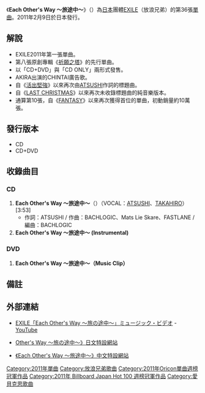 {{Infobox Single 
| Name           = Each Other's Way ～旅途中～
| Cover          = Each_Others_Way.JPG
| Artist         = [[EXILE|EXILE]]
| Album          = [[祈願之塔|祈願之塔]]
| A-side         = Each Other's Way ～旅途中～
| B-side         = 
| Released       = {{flagicon|Japan}} 2011年2月9日<br />
{{flagicon|Taiwan}} 2011年2月18日<br />
{{flagicon|Hong Kong}} 2011年2月22日
| Format         = 
| Recorded       = 
| Genre          = [[J-POP|J-POP]]
| Length         = 7分42秒
| Label          = [[rhythm_zone|rhythm zone]]
| Writer         = ATSUSHI（作詞）
BACHLOGIC, Mats Lie Skare, FASTLANE（作曲）
| Producer       = 
| Certification  = *金（[[CD|CD]]，[[日本唱片協會|日本唱片協會]]）
*金（手機全曲付費下載，日本唱片協會）
| Chart position = * 週榜第1位（[[Oricon公信榜|Oricon公信榜]]）<ref name="oricon">{{cite web |url=http://www.oricon.co.jp/prof/artist/284837/products/music/903432/1/ |language=ja |title=<span lang="ja">Ｅａｃｈ　Ｏｔｈｅｒ’ｓ　Ｗａｙ　～旅の途中～</span> |publisher=[[Oricon|Oricon]] |date=2011 |accessdate=2013-01-20 |archive-date=2013-04-26 |archive-url=https://web.archive.org/web/20130426152435/http://www.oricon.co.jp/prof/artist/284837/products/music/903432/1/ |dead-url=no }}</ref>
* 2011年2月度月榜第5位（Oricon公信榜）
* 2011年度上半年度第29位（Oricon公信榜）
* 2011年度年榜第63位（Oricon公信榜）
* 上榜9次（Oricon公信榜）<ref name="oricon" />
* 1位（[[Billboard_JAPAN|Billboard JAPAN HOT 100]]）
* 週榜第1位（手機片段下載、[[RecoChoku|RecoChoku]]）<ref>{{cite web |url=http://www.musicman-net.com/artist/19096.html |language=ja |title=<span lang="ja">EXILE、レコチョクの着うた1位獲得回数で史上最多記録を更新</span> |publisher=Musicman-NET |date=2012-08-02 |accessdate=2013-01-20 |deadurl=yes |archiveurl=https://web.archive.org/web/20120904113121/http://www.musicman-net.com/artist/19096.html |archivedate=2012-09-04 }}</ref>
| Last single    = [[I_Wish_For_You|I Wish For You]]<br/>（2010年）
| This single    = '''Each Other's Way 〜旅途中〜'''<br/>（2011年）
| Next single    = [[Rising_Sun/總有一天…|Rising Sun/總有一天…]]<br />（2011年）
| Misc           = 
}}
《'''Each Other's Way ～旅途中～'''》（{{lang|ja|Each Other's Way 〜旅の途中〜}}）為[[日本|日本]]團體[[EXILE|EXILE]]（放浪兄弟）的第36張[[單曲|單曲]]。2011年2月9日於日本發行。

==解說==
*EXILE2011年第一張單曲。
*第八張原創專輯《[[祈願之塔|祈願之塔]]》的先行單曲。
*以「CD+DVD」與「CD ONLY」兩形式發售。
*AKIRA出演的CHINTAI廣告歌。
*自《[[活出堅強|活出堅強]]》以來再次由[[ATSUSHI|ATSUSHI]]作詞的標題曲。
*自《[[LAST_CHRISTMAS_(EXILE單曲)|LAST CHRISTMAS]]》以來再次未收錄標題曲的純音樂版本。
*通算第10張，自《[[FANTASY_(EXILE單曲)|FANTASY]]》以來再次獲得首位的單曲，初動銷量約10萬張。

==發行版本==
* CD
* CD+DVD
 
== 收錄曲目 ==
===CD===
#'''Each Other's Way 〜旅途中〜'''（{{lang-ja|Each Other's Way 〜旅の途中〜}}）（VOCAL：[[ATSUSHI|ATSUSHI]]、[[TAKAHIRO|TAKAHIRO]]）[3:53]
#*作詞：ATSUSHI / 作曲：BACHLOGIC、Mats Lie Skare、FASTLANE / 編曲：BACHLOGIC
#'''Each Other's Way 〜旅途中〜 (Instrumental)'''

===DVD===
# '''Each Other's Way 〜旅途中〜（Music Clip）'''

== 備註 == 
{{reflist}}

==外部連結==
* {{ja icon}}[http://www.youtube.com/watch?v=1y6zfXFwNAE EXILE「Each Other's Way 〜旅の途中〜」ミュージック・ビデオ]{{Wayback|url=http://www.youtube.com/watch?v=1y6zfXFwNAE |date=20130510214857 }} - [[YouTube|YouTube]]
* {{ja icon}}[https://web.archive.org/web/20120326022525/http://exile.jp/eow/《Each Other's Way 〜旅の途中〜》日文特設網站]
* {{zh icon}}[http://www.avex.com.tw/exile/eow/index.htm 《Each Other's Way 〜旅途中〜》中文特設網站]{{Wayback|url=http://www.avex.com.tw/exile/eow/index.htm |date=20190216003242 }}

{{EXILE}}
{{Oricon單曲週榜冠軍 (2011年)|2011年2月21日}}
{{Billboard JAPAN Hot 100 週榜冠軍 (2011年)|2011年2月21日}}

[[Category:2011年單曲|Category:2011年單曲]]
[[Category:放浪兄弟歌曲|Category:放浪兄弟歌曲]]
[[Category:2011年Oricon單曲週榜冠軍作品|Category:2011年Oricon單曲週榜冠軍作品]]
[[Category:2011年_Billboard_Japan_Hot_100_週榜冠軍作品|Category:2011年 Billboard Japan Hot 100 週榜冠軍作品]]
[[Category:愛貝克思歌曲|Category:愛貝克思歌曲]]